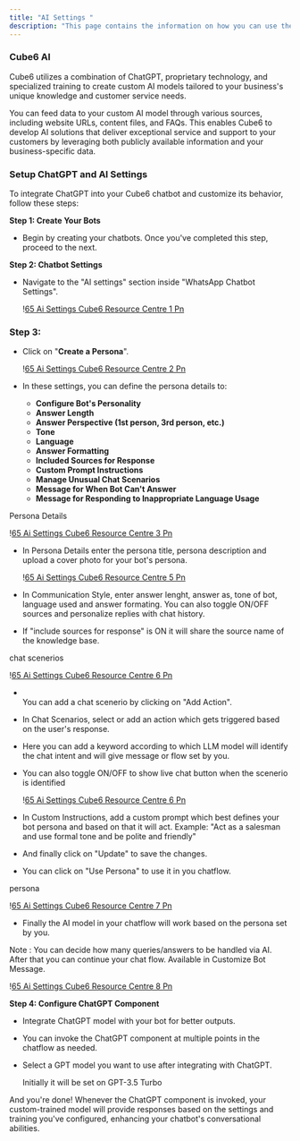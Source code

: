 ```yaml
---
title: "AI Settings "
description: "This page contains the information on how you can use the  Cube6 AI to enhance your chatbot capabilities."
---
```


### Cube6 AI

Cube6 utilizes a combination of ChatGPT, proprietary technology, and specialized training to create custom AI models tailored to your business's unique knowledge and customer service needs.

You can feed data to your custom AI model through various sources, including website URLs, content files, and FAQs. This enables  Cube6 to develop AI solutions that deliver exceptional service and support to your customers by leveraging both publicly available information and your business-specific data.

### **Setup ChatGPT and AI Settings**

To integrate ChatGPT into your  Cube6 chatbot and customize its behavior, follow these steps:

**Step 1: Create Your Bots**

- Begin by creating your chatbots. Once you've completed this step, proceed to the next.

**Step 2: Chatbot Settings**

- Navigate to the "AI settings" section inside "WhatsApp Chatbot Settings".

  \![65 Ai Settings  Cube6 Resource Centre 1 Pn](/images/how-botpenguin-works/whatsapp-ai-setting/65.ai_settings_\_Cube6_resource_centre-1.png)

### Step 3:

- Click on "**Create a Persona**".

  \![65 Ai Settings  Cube6 Resource Centre 2 Pn](/images/how-botpenguin-works/whatsapp-ai-setting/65.ai_settings_\_Cube6_resource_centre-2.png)
- In these settings, you can define the persona details to:
  - **Configure Bot's Personality**
  - **Answer Length**
  - **Answer Perspective (1st person, 3rd person, etc.)**
  - **Tone**
  - **Language**
  - **Answer Formatting**
  - **Included Sources for Response**
  - **Custom Prompt Instructions**
  - **Manage Unusual Chat Scenarios**
  - **Message for When Bot Can't Answer**
  - **Message for Responding to Inappropriate Language Usage**

Persona Details

\![65 Ai Settings  Cube6 Resource Centre 3 Pn](/images/how-botpenguin-works/whatsapp-ai-setting/65.ai_settings_\_Cube6_resource_centre-3.png)

- In Persona Details enter the persona title, persona description and upload a cover photo for your bot's persona.

  \![65 Ai Settings  Cube6 Resource Centre 5 Pn](/images/how-botpenguin-works/whatsapp-ai-setting/65.ai_settings_\_Cube6_resource_centre-4.png)
- In Communication Style, enter answer lenght, answer as, tone of bot, language used and answer formating. You can also toggle ON/OFF sources and personalize replies with chat history.
- If "include sources for response" is ON it will share the source name of the knowledge base.

chat scenerios

\![65 Ai Settings  Cube6 Resource Centre 6 Pn](/images/how-botpenguin-works/whatsapp-ai-setting/65.ai_settings_\_Cube6_resource_centre-5.png)

- \
  You can add a chat scenerio by clicking on "Add Action".
- In Chat Scenarios, select or add an action which gets triggered based on the user's response.
- Here you can add a keyword according to which LLM model will identify the chat intent and will give message or flow set by you.
- You can also toggle ON/OFF to show live chat button when the scenerio is identified

  \![65 Ai Settings  Cube6 Resource Centre 6 Pn](/images/how-botpenguin-works/whatsapp-ai-setting/65.ai_settings_\_Cube6_resource_centre-6.png)
- In Custom Instructions, add a custom prompt which best defines your bot persona and based on that it will act. Example: "Act as a salesman and use formal tone and be polite and friendly"
- And finally click on "Update" to save the changes.
- You can click on "Use Persona" to use it in you chatflow.

persona

\![65 Ai Settings  Cube6 Resource Centre 7 Pn](/images/how-botpenguin-works/whatsapp-ai-setting/65.ai_settings_\_Cube6_resource_centre-7.png)

- Finally the AI model in your chatflow will work based on the persona set by you.

Note : You can decide how many queries/answers to be handled via AI. After that you can continue your chat flow. Available in Customize Bot Message.

\![65 Ai Settings  Cube6 Resource Centre 8 Pn](/images/how-botpenguin-works/whatsapp-ai-setting/65.ai_settings_\_Cube6_resource_centre-8.png)

**Step 4: Configure ChatGPT Component**

- Integrate ChatGPT model with your bot for better outputs.
- You can invoke the ChatGPT component at multiple points in the chatflow as needed.
- Select a GPT model you want to use after integrating with ChatGPT.

  <Info>
    Initially it will be set on GPT-3.5 Turbo
  </Info>

And you're done\! Whenever the ChatGPT component is invoked, your custom-trained model will provide responses based on the settings and training you've configured, enhancing your chatbot's conversational abilities.